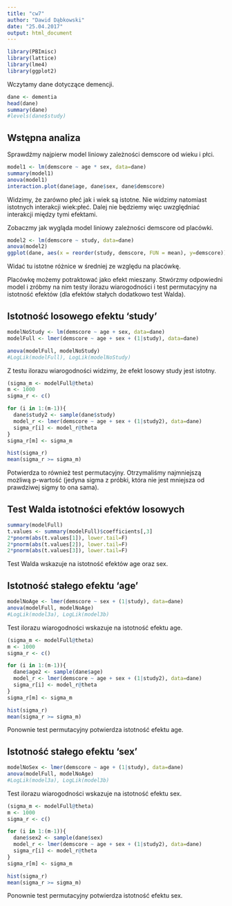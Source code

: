 ```yaml
---
title: "cw7"
author: "Dawid Dąbkowski"
date: "25.04.2017"
output: html_document
---
```


```r
library(PBImisc)
library(lattice)
library(lme4)
library(ggplot2)
```

Wczytamy dane dotyczące demencji.

```r
dane <- dementia
head(dane)
summary(dane)
#levels(dane$study)
```

## Wstępna analiza

Sprawdźmy najpierw model liniowy zależności demscore od wieku i płci.

```r
model1 <- lm(demscore ~ age * sex, data=dane)
summary(model1)
anova(model1)
interaction.plot(dane$age, dane$sex, dane$demscore)
```

Widzimy, że zarówno płeć jak i wiek są istotne. Nie widzimy natomiast istotnych interakcji wiek:płeć. Dalej nie będziemy więc uwzględniać interakcji między tymi efektami.

Zobaczmy jak wygląda model liniowy zależności demscore od placówki.

```r
model2 <- lm(demscore ~ study, data=dane)
anova(model2)
ggplot(dane, aes(x = reorder(study, demscore, FUN = mean), y=demscore)) + geom_boxplot() + coord_flip() + xlab("study")
```

Widać tu istotne różnice w średniej ze względu na placówkę.

Placówkę możemy potraktować jako efekt mieszany. Stwórzmy odpowiedni model i zróbmy na nim testy ilorazu wiarogodności i test permutacyjny na istotność efektów (dla efektów stałych dodatkowo test Walda).

## Istotność losowego efektu 'study'

```r
modelNoStudy <- lm(demscore ~ age + sex, data=dane)
modelFull <- lmer(demscore ~ age + sex + (1|study), data=dane)

anova(modelFull, modelNoStudy)
#LogLik(modelFull), LogLik(modelNoStudy)
```

Z testu ilorazu wiarogodności widzimy, że efekt losowy study jest istotny.

```r
(sigma_m <- modelFull@theta)
m <- 1000
sigma_r <- c()

for (i in 1:(m-1)){
  dane$study2 <- sample(dane$study)
  model_r <- lmer(demscore ~ age + sex + (1|study2), data=dane)
  sigma_r[i] <- model_r@theta
}
sigma_r[m] <- sigma_m

hist(sigma_r)
mean(sigma_r >= sigma_m)
```

Potwierdza to również test permutacyjny. Otrzymaliśmy najmniejszą możliwą p-wartość (jedyna sigma z próbki, która nie jest mniejsza od prawdziwej sigmy to ona sama).

## Test Walda istotności efektów losowych

```r
summary(modelFull)
t.values <- summary(modelFull)$coefficients[,3]
2*pnorm(abs(t.values[1]), lower.tail=F)
2*pnorm(abs(t.values[2]), lower.tail=F)
2*pnorm(abs(t.values[3]), lower.tail=F)
```

Test Walda wskazuje na istotność efektów age oraz sex.

## Istotność stałego efektu 'age'

```r
modelNoAge <- lmer(demscore ~ sex + (1|study), data=dane)
anova(modelFull, modelNoAge)
#LogLik(model3a), LogLik(model3b)
```

Test ilorazu wiarogodności wskazuje na istotność efektu age.

```r
(sigma_m <- modelFull@theta)
m <- 1000
sigma_r <- c()

for (i in 1:(m-1)){
  dane$age2 <- sample(dane$age)
  model_r <- lmer(demscore ~ age + sex + (1|study2), data=dane)
  sigma_r[i] <- model_r@theta
}
sigma_r[m] <- sigma_m

hist(sigma_r)
mean(sigma_r >= sigma_m)
```

Ponownie test permutacyjny potwierdza istotność efektu age.

## Istotność stałego efektu 'sex'

```r
modelNoSex <- lmer(demscore ~ age + (1|study), data=dane)
anova(modelFull, modelNoAge)
#LogLik(model3a), LogLik(model3b)
```

Test ilorazu wiarogodności wskazuje na istotność efektu sex.

```r
(sigma_m <- modelFull@theta)
m <- 1000
sigma_r <- c()

for (i in 1:(m-1)){
  dane$sex2 <- sample(dane$sex)
  model_r <- lmer(demscore ~ age + sex + (1|study2), data=dane)
  sigma_r[i] <- model_r@theta
}
sigma_r[m] <- sigma_m

hist(sigma_r)
mean(sigma_r >= sigma_m)
```

Ponownie test permutacyjny potwierdza istotność efektu sex.

<!---
```r
# dane$age <- as.numeric(dane$age)
# model4a <- lm(demscore ~ age + sex, data=dane)
# model4b <- lmer(demscore ~  age + sex + (1|study) + (age-1|study), data=dane)
# summary(model4b)
# sigma_m <- model4@theta
# anova(model4, model3)
# #LogLik(model3), LogLik(model4)
# 
# summary(model4b)
# 
# ranef(model4b)

# m <- 1000
# sigma_r <- c()
# for (i in 1:m){
#   dane$study2 <- sample(dane$study)
#   model_r <- lmer(demscore ~ (1|study2) + age + sex, data=dane)
#   sigma_r[i] <- model_r@theta
# }
# hist(sigma_r)
# mean(sigma_r < sigma_m)
```
Test ilorazu wiarogodnosci, test permutacyjny, test walda
Istotnosc wieku i plci
--->